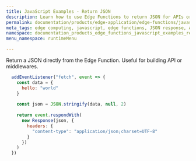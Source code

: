```yaml
---
title: JavaScript Examples - Return JSON
description: Learn how to use Edge Functions to return JSON for APIs or middleware, featuring effective serverless computing with JavaScript.
permalink: documentation/products/edge-application/edge-functions/javascript-examples/return-json
meta_tags: edge computing, javascript, edge functions, JSON response, API development, middleware solutions, event-driven architecture, serverless computing, web development
namespace: documentation_products_edge_functions_javascript_examples_return_json
menu_namespace: runtimeMenu

---
```


Return a JSON directly from the Edge Function. Useful for building API or middlewares.

```js
  addEventListener("fetch", event => {
    const data = {
      hello: "world"
    }
  
    const json = JSON.stringify(data, null, 2)
  
    return event.respondWith(
      new Response(json, {
        headers: {
          "content-type": "application/json;charset=UTF-8"
        }
      })
    )
  })
```




